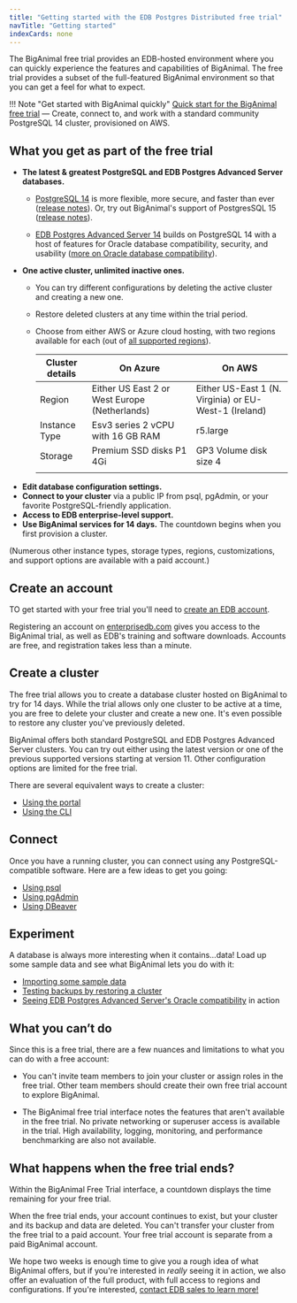```yaml
---
title: "Getting started with the EDB Postgres Distributed free trial"
navTitle: "Getting started" 
indexCards: none
---
```


The BigAnimal free trial provides an EDB-hosted environment where you can quickly experience the features and capabilities of BigAnimal.
The free trial provides a subset of the full-featured BigAnimal environment so that you can get a feel for what to expect. 

!!! Note "Get started with BigAnimal quickly"
    [Quick start for the BigAnimal free trial](quickstart) &mdash; Create, connect to, and work with 
      a standard community PostgreSQL 14 cluster, provisioned on AWS. 

## What you get as part of the free trial

- **The latest & greatest PostgreSQL and EDB Postgres Advanced Server databases.** 
  - [PostgreSQL 14](https://www.enterprisedb.com/blog/cool-new-contributions-postgresql-14) is more flexible, more secure, and faster than ever ([release notes](https://www.postgresql.org/docs/14/release.html)). Or, try out BigAnimal's support of PostgresSQL 15 ([release notes](https://www.postgresql.org/docs/15/release.html)).

  - [EDB Postgres Advanced Server 14](https://www.enterprisedb.com/docs/epas/latest/epas_rel_notes/) builds on PostgreSQL 14 with a host of features for Oracle database compatibility, security, and usability ([more on Oracle database compatibility](/epas/latest/epas_compat_ora_dev_guide/)).
- **One active cluster, unlimited inactive ones.** 
  - You can try different configurations by deleting the active cluster and creating a new one.
  - Restore deleted clusters at any time within the trial period.
  - Choose from either AWS or Azure cloud hosting, with two regions available for each (out of [all supported regions](/biganimal/latest/overview/03a_region_support)).
  
    | Cluster details | On Azure                                      | On AWS                                                |
    | --------------- | --------------------------------------------- | ----------------------------------------------------- |
    | Region          | Either US East 2 or West Europe (Netherlands) | Either US-East 1 (N. Virginia) or EU-West-1 (Ireland) |
    | Instance Type   | Esv3 series 2 vCPU with 16 GB RAM             | r5.large                                              |
    | Storage         | Premium SSD disks P1 4Gi                      | GP3 Volume disk size 4                           |
    |                 |                                               |                                                       |
- **Edit database configuration settings.**
- **Connect to your cluster** via a public IP from psql, pgAdmin, or your favorite PostgreSQL-friendly application.
- **Access to EDB enterprise-level support.**
- **Use BigAnimal services for 14 days.** The countdown begins when you first provision a cluster. 

(Numerous other instance types, storage types, regions, customizations, and support options are available with a paid account.)

## Create an account

TO get started with your free trial you'll need to [create an EDB account](detail/create_an_account). 

Registering an account on [enterprisedb.com](https://www.enterprisedb.com/) gives you access to the BigAnimal trial, as well as EDB's training and software downloads. 
Accounts are free, and registration takes less than a minute.

## Create a cluster

The free trial allows you to create a database cluster hosted on BigAnimal to try for 14 days. While the trial allows only one cluster to be active at a time, you are free to delete your cluster and create a new one. It's even possible to restore any cluster you've previously deleted.

BigAnimal offers both standard PostgreSQL and EDB Postgres Advanced Server clusters. You can try out either using the latest version or one of the previous supported versions starting at version 11. Other configuration options are limited for the free trial.

There are several equivalent ways to create a cluster:

- [Using the portal](detail/create_a_cluster/create_cluster_portal)
- [Using the CLI](detail/create_a_cluster/create_cluster_cli)

## Connect 

Once you have a running cluster, you can connect using any PostgreSQL-compatible software. Here are a few ideas to get you going:

- [Using psql](detail/connect_to_a_cluster/connect_using_psql)
- [Using pgAdmin](detail/connect_to_a_cluster/connect_using_pgadmin)
- [Using DBeaver](detail/connect_to_a_cluster/connect_using_dbeaver)

## Experiment

A database is always more interesting when it contains...data! 
Load up some sample data and see what BigAnimal lets you do with it:

- [Importing some sample data](detail/experiment/import_data)
- [Testing backups by restoring a cluster](detail/experiment/backup_and_restore)
- [Seeing EDB Postgres Advanced Server's Oracle compatibility](../using_cluster/06_demonstration_oracle_compatibility) in action

## What you can’t do
Since this is a free trial, there are a few nuances and limitations to what you can do with a free account:

- You can't invite team members to join your cluster or assign roles in the free trial. Other team members should create their own free trial account to explore BigAnimal. 

- The BigAnimal free trial interface notes the features that aren't available in the free trial. No private networking or superuser access is available in the trial. High availability, logging, monitoring, and performance benchmarking are also not available. 

## What happens when the free trial ends? 

Within the BigAnimal Free Trial interface, a countdown displays the time remaining for your free trial. 

When the free trial ends, your account continues to exist, but your cluster and its backup and data are deleted. You can't transfer your cluster from the free trial to a paid account. Your free trial account is separate from a paid BigAnimal account. 

We hope two weeks is enough time to give you a rough idea of what BigAnimal offers, but if you're interested in _really_ seeing it in action, we also offer an evaluation of the full product, with full access to regions and configurations. If you're interested, [contact EDB sales to learn more!](https://www.enterprisedb.com/contact)
